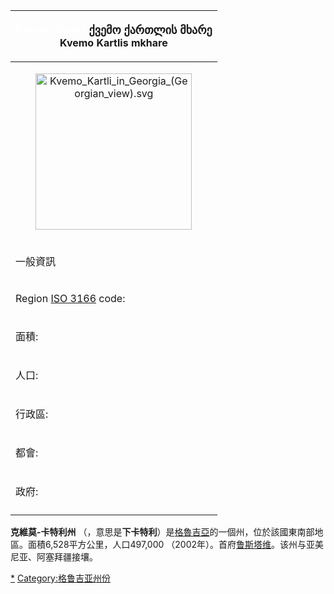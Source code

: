 {{expand language|1=en|page=|time=2019-09-13T08:44:16+00:00}}
{{unreferenced|time=2019-09-13T08:44:16+00:00}}
{|cellpadding="5" cellspacing="1" align="right" style="margin: 5px 5px 5px 1em; border: 1px solid black;"
|-
! colspan="2" bgcolor=#8B864E | <font size="+1" color=white>Kvemo Kartli</font>
<font size="+1">ქვემო ქართლის მხარე</font><br />
Kvemo Kartlis mkhare
|-
| colspan="2" align="center" | [[File:Kvemo_Kartli_in_Georgia_(Georgian_view).svg|250px]]<br />
|-
! colspan="2" bgcolor=#CDC673 | 一般資訊
|-
| Region [[ISO_3166|ISO 3166]] code: || GE-KK
|-
| 面積:  || 6,528 km²
|-
| 人口: || 497,000 (2002)
|-
| 行政區: || 1 town, 6 regions
|-
| 都會: || [[鲁斯塔维|鲁斯塔维]]
|-
| 政府: || Zurab Melikishvili
|-
|}
'''克維莫-卡特利州''' （{{lang|ka|ქვემო ქართლის მხარე}}，意思是'''下卡特利'''）是[[格魯吉亞|格魯吉亞]]的一個州，位於該國東南部地區。面積6,528平方公里，人口497,000 （2002年）。首府[[鲁斯塔维|鲁斯塔维]]。该州与亚美尼亚、阿塞拜疆接壤。

[[Category:克维莫-卡特利州|*]]
[[Category:格鲁吉亚州份|Category:格鲁吉亚州份]]